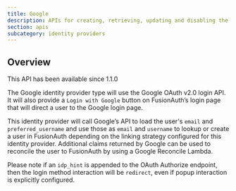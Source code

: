 ```yaml
---
title: Google
description: APIs for creating, retrieving, updating and disabling the Google identity provider
section: apis
subcategory: identity providers
---
```



## Overview

<Aside type="version">
This API has been available since 1.1.0
</Aside>

The Google identity provider type will use the Google OAuth v2.0 login API. It will also provide a `Login with Google` button on FusionAuth’s login page that will direct a user to the Google login page.

This identity provider will call Google’s API to load the user's `email` and `preferred_username` and use those as `email` and `username` to lookup or create a user in FusionAuth depending on the linking strategy configured for this identity provider. Additional claims returned by Google can be used to reconcile the user to FusionAuth by using a Google Reconcile Lambda.

<TokenStorageNote idp_long_lived_token_type="id_token" idp_display_name="Google" idp_linking_strategy="LinkByEmail" token_name="id_token" return_text="Google API" />

Please note if an `idp_hint` is appended to the OAuth Authorize endpoint, then the login method interaction will be `redirect`, even if popup interaction is explicitly configured.

<OauthIdpOperations idp_id="82339786-3dff-42a6-aac6-1f1ceecb6c46" idp_display_name={idp_display_name} idp_login_method idp_lowercase="google" idp_since="10100" idp_token_or_code="token or code" idp_type="Google" />
